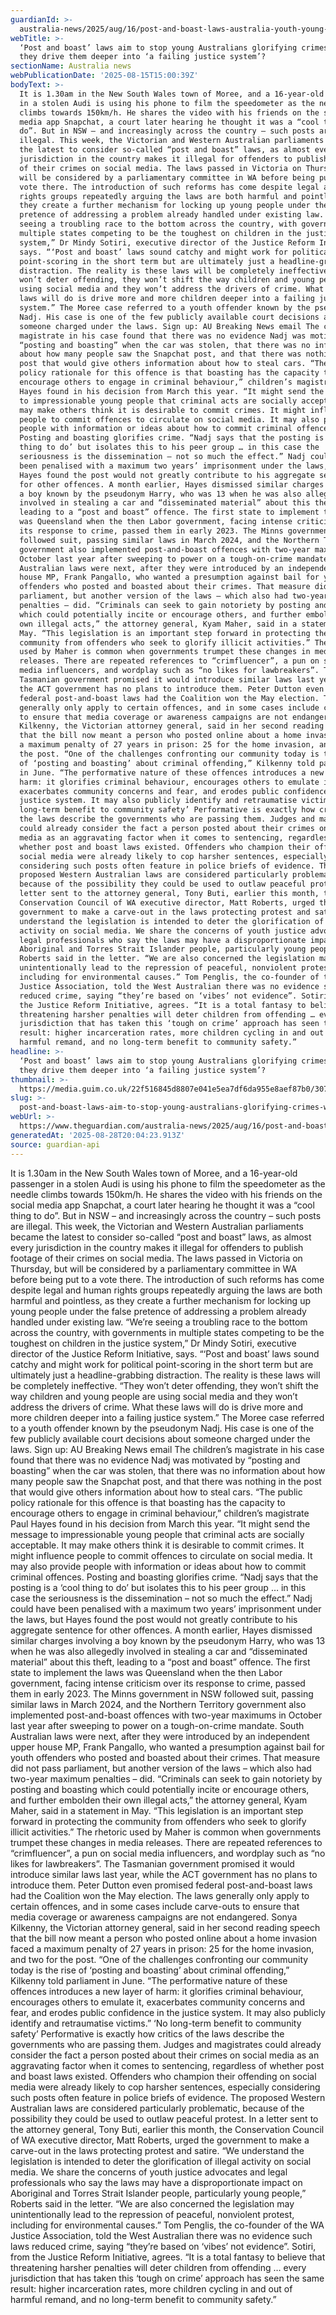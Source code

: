 ```yaml
---
guardianId: >-
  australia-news/2025/aug/16/post-and-boast-laws-australia-youth-young-people-crime-social-media
webTitle: >-
  ‘Post and boast’ laws aim to stop young Australians glorifying crimes. Will
  they drive them deeper into ‘a failing justice system’? 
sectionName: Australia news
webPublicationDate: '2025-08-15T15:00:39Z'
bodyText: >-
  It is 1.30am in the New South Wales town of Moree, and a 16-year-old passenger
  in a stolen Audi is using his phone to film the speedometer as the needle
  climbs towards 150km/h. He shares the video with his friends on the social
  media app Snapchat, a court later hearing he thought it was a “cool thing to
  do”. But in NSW – and increasingly across the country – such posts are
  illegal. This week, the Victorian and Western Australian parliaments became
  the latest to consider so-called “post and boast” laws, as almost every
  jurisdiction in the country makes it illegal for offenders to publish footage
  of their crimes on social media. The laws passed in Victoria on Thursday, but
  will be considered by a parliamentary committee in WA before being put to a
  vote there. The introduction of such reforms has come despite legal and human
  rights groups repeatedly arguing the laws are both harmful and pointless, as
  they create a further mechanism for locking up young people under the false
  pretence of addressing a problem already handled under existing law. “We’re
  seeing a troubling race to the bottom across the country, with governments in
  multiple states competing to be the toughest on children in the justice
  system,” Dr Mindy Sotiri, executive director of the Justice Reform Initiative,
  says. “‘Post and boast’ laws sound catchy and might work for political
  point-scoring in the short term but are ultimately just a headline-grabbing
  distraction. The reality is these laws will be completely ineffective. “They
  won’t deter offending, they won’t shift the way children and young people are
  using social media and they won’t address the drivers of crime. What these
  laws will do is drive more and more children deeper into a failing justice
  system.” The Moree case referred to a youth offender known by the pseudonym
  Nadj. His case is one of the few publicly available court decisions about
  someone charged under the laws. Sign up: AU Breaking News email The children’s
  magistrate in his case found that there was no evidence Nadj was motivated by
  “posting and boasting” when the car was stolen, that there was no information
  about how many people saw the Snapchat post, and that there was nothing in the
  post that would give others information about how to steal cars. “The public
  policy rationale for this offence is that boasting has the capacity to
  encourage others to engage in criminal behaviour,” children’s magistrate Paul
  Hayes found in his decision from March this year. “It might send the message
  to impressionable young people that criminal acts are socially acceptable. It
  may make others think it is desirable to commit crimes. It might influence
  people to commit offences to circulate on social media. It may also provide
  people with information or ideas about how to commit criminal offences.
  Posting and boasting glorifies crime. “Nadj says that the posting is a ‘cool
  thing to do’ but isolates this to his peer group … in this case the
  seriousness is the dissemination – not so much the effect.” Nadj could have
  been penalised with a maximum two years’ imprisonment under the laws, but
  Hayes found the post would not greatly contribute to his aggregate sentence
  for other offences. A month earlier, Hayes dismissed similar charges involving
  a boy known by the pseudonym Harry, who was 13 when he was also allegedly
  involved in stealing a car and “disseminated material” about this theft,
  leading to a “post and boast” offence. The first state to implement the laws
  was Queensland when the then Labor government, facing intense criticism over
  its response to crime, passed them in early 2023. The Minns government in NSW
  followed suit, passing similar laws in March 2024, and the Northern Territory
  government also implemented post-and-boast offences with two-year maximums in
  October last year after sweeping to power on a tough-on-crime mandate. South
  Australian laws were next, after they were introduced by an independent upper
  house MP, Frank Pangallo, who wanted a presumption against bail for youth
  offenders who posted and boasted about their crimes. That measure did not pass
  parliament, but another version of the laws – which also had two-year maximum
  penalties – did. “Criminals can seek to gain notoriety by posting and boasting
  which could potentially incite or encourage others, and further embolden their
  own illegal acts,” the attorney general, Kyam Maher, said in a statement in
  May. “This legislation is an important step forward in protecting the
  community from offenders who seek to glorify illicit activities.” The rhetoric
  used by Maher is common when governments trumpet these changes in media
  releases. There are repeated references to “crimfluencer”, a pun on social
  media influencers, and wordplay such as “no likes for lawbreakers”. The
  Tasmanian government promised it would introduce similar laws last year, while
  the ACT government has no plans to introduce them. Peter Dutton even promised
  federal post-and-boast laws had the Coalition won the May election. The laws
  generally only apply to certain offences, and in some cases include carve-outs
  to ensure that media coverage or awareness campaigns are not endangered. Sonya
  Kilkenny, the Victorian attorney general, said in her second reading speech
  that the bill now meant a person who posted online about a home invasion faced
  a maximum penalty of 27 years in prison: 25 for the home invasion, and two for
  the post. “One of the challenges confronting our community today is the rise
  of ‘posting and boasting’ about criminal offending,” Kilkenny told parliament
  in June. “The performative nature of these offences introduces a new layer of
  harm: it glorifies criminal behaviour, encourages others to emulate it,
  exacerbates community concerns and fear, and erodes public confidence in the
  justice system. It may also publicly identify and retraumatise victims.” ‘No
  long-term benefit to community safety’ Performative is exactly how critics of
  the laws describe the governments who are passing them. Judges and magistrates
  could already consider the fact a person posted about their crimes on social
  media as an aggravating factor when it comes to sentencing, regardless of
  whether post and boast laws existed. Offenders who champion their offending on
  social media were already likely to cop harsher sentences, especially
  considering such posts often feature in police briefs of evidence. The
  proposed Western Australian laws are considered particularly problematic,
  because of the possibility they could be used to outlaw peaceful protest. In a
  letter sent to the attorney general, Tony Buti, earlier this month, the
  Conservation Council of WA executive director, Matt Roberts, urged the
  government to make a carve-out in the laws protecting protest and satire. “We
  understand the legislation is intended to deter the glorification of illegal
  activity on social media. We share the concerns of youth justice advocates and
  legal professionals who say the laws may have a disproportionate impact on
  Aboriginal and Torres Strait Islander people, particularly young people,”
  Roberts said in the letter. “We are also concerned the legislation may
  unintentionally lead to the repression of peaceful, nonviolent protest,
  including for environmental causes.” Tom Penglis, the co-founder of the WA
  Justice Association, told the West Australian there was no evidence such laws
  reduced crime, saying “they’re based on ‘vibes’ not evidence”. Sotiri, from
  the Justice Reform Initiative, agrees. “It is a total fantasy to believe that
  threatening harsher penalties will deter children from offending … every
  jurisdiction that has taken this ‘tough on crime’ approach has seen the same
  result: higher incarceration rates, more children cycling in and out of
  harmful remand, and no long-term benefit to community safety.”
headline: >-
  ‘Post and boast’ laws aim to stop young Australians glorifying crimes. Will
  they drive them deeper into ‘a failing justice system’? 
thumbnail: >-
  https://media.guim.co.uk/22f516845d8807e041e5ea7df6da955e8aef87b0/307_623_2397_1917/500.jpg
slug: >-
  post-and-boast-laws-aim-to-stop-young-australians-glorifying-crimes-will-they-drive-them-deeper-into-a-failing-justice-system
webUrl: >-
  https://www.theguardian.com/australia-news/2025/aug/16/post-and-boast-laws-australia-youth-young-people-crime-social-media
generatedAt: '2025-08-28T20:04:23.913Z'
source: guardian-api
---
```

It is 1.30am in the New South Wales town of Moree, and a 16-year-old passenger in a stolen Audi is using his phone to film the speedometer as the needle climbs towards 150km/h. He shares the video with his friends on the social media app Snapchat, a court later hearing he thought it was a “cool thing to do”. But in NSW – and increasingly across the country – such posts are illegal. This week, the Victorian and Western Australian parliaments became the latest to consider so-called “post and boast” laws, as almost every jurisdiction in the country makes it illegal for offenders to publish footage of their crimes on social media. The laws passed in Victoria on Thursday, but will be considered by a parliamentary committee in WA before being put to a vote there. The introduction of such reforms has come despite legal and human rights groups repeatedly arguing the laws are both harmful and pointless, as they create a further mechanism for locking up young people under the false pretence of addressing a problem already handled under existing law. “We’re seeing a troubling race to the bottom across the country, with governments in multiple states competing to be the toughest on children in the justice system,” Dr Mindy Sotiri, executive director of the Justice Reform Initiative, says. “‘Post and boast’ laws sound catchy and might work for political point-scoring in the short term but are ultimately just a headline-grabbing distraction. The reality is these laws will be completely ineffective. “They won’t deter offending, they won’t shift the way children and young people are using social media and they won’t address the drivers of crime. What these laws will do is drive more and more children deeper into a failing justice system.” The Moree case referred to a youth offender known by the pseudonym Nadj. His case is one of the few publicly available court decisions about someone charged under the laws. Sign up: AU Breaking News email The children’s magistrate in his case found that there was no evidence Nadj was motivated by “posting and boasting” when the car was stolen, that there was no information about how many people saw the Snapchat post, and that there was nothing in the post that would give others information about how to steal cars. “The public policy rationale for this offence is that boasting has the capacity to encourage others to engage in criminal behaviour,” children’s magistrate Paul Hayes found in his decision from March this year. “It might send the message to impressionable young people that criminal acts are socially acceptable. It may make others think it is desirable to commit crimes. It might influence people to commit offences to circulate on social media. It may also provide people with information or ideas about how to commit criminal offences. Posting and boasting glorifies crime. “Nadj says that the posting is a ‘cool thing to do’ but isolates this to his peer group … in this case the seriousness is the dissemination – not so much the effect.” Nadj could have been penalised with a maximum two years’ imprisonment under the laws, but Hayes found the post would not greatly contribute to his aggregate sentence for other offences. A month earlier, Hayes dismissed similar charges involving a boy known by the pseudonym Harry, who was 13 when he was also allegedly involved in stealing a car and “disseminated material” about this theft, leading to a “post and boast” offence. The first state to implement the laws was Queensland when the then Labor government, facing intense criticism over its response to crime, passed them in early 2023. The Minns government in NSW followed suit, passing similar laws in March 2024, and the Northern Territory government also implemented post-and-boast offences with two-year maximums in October last year after sweeping to power on a tough-on-crime mandate. South Australian laws were next, after they were introduced by an independent upper house MP, Frank Pangallo, who wanted a presumption against bail for youth offenders who posted and boasted about their crimes. That measure did not pass parliament, but another version of the laws – which also had two-year maximum penalties – did. “Criminals can seek to gain notoriety by posting and boasting which could potentially incite or encourage others, and further embolden their own illegal acts,” the attorney general, Kyam Maher, said in a statement in May. “This legislation is an important step forward in protecting the community from offenders who seek to glorify illicit activities.” The rhetoric used by Maher is common when governments trumpet these changes in media releases. There are repeated references to “crimfluencer”, a pun on social media influencers, and wordplay such as “no likes for lawbreakers”. The Tasmanian government promised it would introduce similar laws last year, while the ACT government has no plans to introduce them. Peter Dutton even promised federal post-and-boast laws had the Coalition won the May election. The laws generally only apply to certain offences, and in some cases include carve-outs to ensure that media coverage or awareness campaigns are not endangered. Sonya Kilkenny, the Victorian attorney general, said in her second reading speech that the bill now meant a person who posted online about a home invasion faced a maximum penalty of 27 years in prison: 25 for the home invasion, and two for the post. “One of the challenges confronting our community today is the rise of ‘posting and boasting’ about criminal offending,” Kilkenny told parliament in June. “The performative nature of these offences introduces a new layer of harm: it glorifies criminal behaviour, encourages others to emulate it, exacerbates community concerns and fear, and erodes public confidence in the justice system. It may also publicly identify and retraumatise victims.” ‘No long-term benefit to community safety’ Performative is exactly how critics of the laws describe the governments who are passing them. Judges and magistrates could already consider the fact a person posted about their crimes on social media as an aggravating factor when it comes to sentencing, regardless of whether post and boast laws existed. Offenders who champion their offending on social media were already likely to cop harsher sentences, especially considering such posts often feature in police briefs of evidence. The proposed Western Australian laws are considered particularly problematic, because of the possibility they could be used to outlaw peaceful protest. In a letter sent to the attorney general, Tony Buti, earlier this month, the Conservation Council of WA executive director, Matt Roberts, urged the government to make a carve-out in the laws protecting protest and satire. “We understand the legislation is intended to deter the glorification of illegal activity on social media. We share the concerns of youth justice advocates and legal professionals who say the laws may have a disproportionate impact on Aboriginal and Torres Strait Islander people, particularly young people,” Roberts said in the letter. “We are also concerned the legislation may unintentionally lead to the repression of peaceful, nonviolent protest, including for environmental causes.” Tom Penglis, the co-founder of the WA Justice Association, told the West Australian there was no evidence such laws reduced crime, saying “they’re based on ‘vibes’ not evidence”. Sotiri, from the Justice Reform Initiative, agrees. “It is a total fantasy to believe that threatening harsher penalties will deter children from offending … every jurisdiction that has taken this ‘tough on crime’ approach has seen the same result: higher incarceration rates, more children cycling in and out of harmful remand, and no long-term benefit to community safety.”

